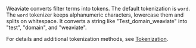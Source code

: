 Weaviate converts filter terms into tokens. The default tokenization is `word`. The `word` tokenizer keeps alphanumeric characters, lowercase them and splits on whitespace. It converts a string like "Test_domain_weaviate" into "test", "domain", and "weaviate".

For details and additional tokenization methods, see [Tokenization](/weaviate/config-refs/schema#tokenization).
